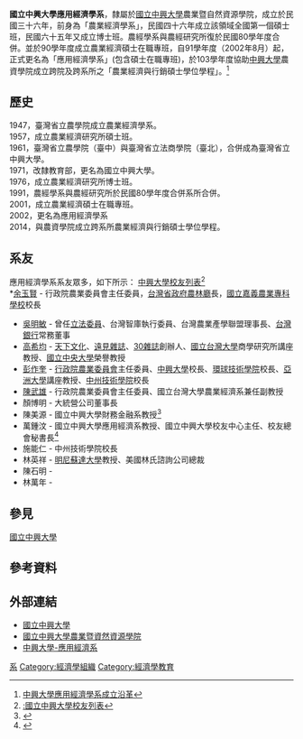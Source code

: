 '''國立中興大學應用經濟學系'''，隸屬於[[國立中興大學|國立中興大學]]農業暨自然資源學院，成立於民國三十六年，前身為「農業經濟學系」，民國四十六年成立該領域全國第一個碩士班，民國六十五年又成立博士班。農經學系與農經研究所復於民國80學年度合併。並於90學年度成立農業經濟碩士在職專班，自91學年度（2002年8月）起，正式更名為「應用經濟學系」(包含碩士在職專班)，於103學年度協助[[中興大學|中興大學]]農資學院成立跨院及跨系所之「農業經濟與行銷碩士學位學程」。<ref>[http://1.http://nchuae.nchu.edu.tw/tc/modules/tinyd0/index.php?id=15 中興大學應用經濟學系成立沿革]{{dead link|date=2017年12月 |bot=InternetArchiveBot |fix-attempted=yes }} </ref>

== 歷史 ==
1947，臺灣省立農學院成立農業經濟學系。<br />
1957，成立農業經濟研究所碩士班。<br />
1961，臺灣省立農學院（臺中）與臺灣省立法商學院（臺北），合併成為臺灣省立中興大學。<br />
1971，改隸教育部，更名為國立中興大學。<br />
1976，成立農業經濟研究所博士班。<br />
1991，農經學系與農經研究所於民國80學年度合併系所合併。<br />
2001，成立農業經濟碩士在職專班。<br />
2002，更名為應用經濟學系<br />
2014，與農資學院成立跨系所農業經濟與行銷碩士學位學程。<br />

==系友 ==

應用經濟學系系友眾多，如下所示：
[[中興大學|中興大學校友列表]]<ref>[[:國立中興大學校友列表|:國立中興大學校友列表]]</ref><br />
*[[余玉賢|余玉賢]] - 行政院農業委員會主任委員，[[台灣省政府農林廳|台灣省政府農林廳]]長，[[國立嘉義農業專科學校|國立嘉義農業專科學校]]校長
*[[吳明敏|吳明敏]] - 曾任[[立法委員|立法委員]]、台灣智庫執行委員、台灣農業產學聯盟理事長、[[台灣銀行|台灣銀行]]常務董事
*[[高希均|高希均]] - [[天下文化|天下文化]]、[[遠見雜誌|遠見雜誌]]、[[30雜誌|30雜誌]]創辦人、[[國立台灣大學|國立台灣大學]]商學研究所講座教授、[[國立中央大學|國立中央大學]]榮譽教授
*[[彭作奎|彭作奎]] - [[行政院農業委員會|行政院農業委員會]]主任委員、[[中興大學|中興大學]]校長、[[環球技術學院|環球技術學院]]校長、[[亞洲大學_(臺灣)|亞洲大學]]講座教授、[[中州技術學院|中州技術學院]]校長
*[[陳武雄|陳武雄]] - 行政院農業委員會主任委員、國立台灣大學農業經濟系兼任副教授
*顏博明 - 大統營公司董事長
*陳美源 - 國立中興大學財務金融系教授<ref>{{Cite web |url=http://140.120.53.153/web/faculty_in.php?id=meiyuan |title=國立中興大學財務金融學系-陳美源 |accessdate=2014-11-22 |archive-date=2014-11-29 |archive-url=https://web.archive.org/web/20141129035630/http://140.120.53.153/web/faculty_in.php?id=meiyuan |dead-url=yes }}</ref>
*萬鍾汶 - 國立中興大學應用經濟系教授、國立中興大學校友中心主任、校友總會秘書長<ref>{{Cite web |url=http://nchuae.nchu.edu.tw/tc/modules/cdbase/index.php?id_art=13 |title=國立中興大學應用經濟學系-萬鍾汶 |accessdate=2014-11-22 |archive-date=2015-02-14 |archive-url=https://web.archive.org/web/20150214170220/http://nchuae.nchu.edu.tw/tc/modules/cdbase/index.php?id_art=13 |dead-url=yes }}</ref>
*施能仁 - 中州技術學院校長
*林英祥 - [[明尼苏达大学|明尼蘇達大學]]教授、美國林氏諮詢公司總裁
*陳石明 -
*林萬年 -

== 參見 ==
[[國立中興大學|國立中興大學]]

== 參考資料 ==
{{reflist}}

== 外部連結 ==
*[https://web.archive.org/web/20141109073146/http://www.nchu.edu.tw/index1.php 國立中興大學]
*[http://canr.nchu.edu.tw/ 國立中興大學農業暨資然資源學院]{{Wayback|url=http://canr.nchu.edu.tw/ |date=20201129075239 }}
*[http://nchuae.nchu.edu.tw/tc/ 中興大學-應用經濟系]{{Wayback|url=http://nchuae.nchu.edu.tw/tc/ |date=20150816001243 }}

[[Category:國立中興大學之院系所|系]]
[[Category:經濟學組織|Category:經濟學組織]]
[[Category:經濟學教育|Category:經濟學教育]]
